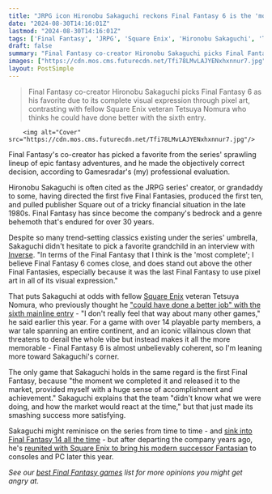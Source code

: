 ```yaml
---
title: "JRPG icon Hironobu Sakaguchi reckons Final Fantasy 6 is the 'most complete' game in the series, 'especially because it was the last Final Fantasy to use pixel art'"
date: "2024-08-30T14:16:01Z"
lastmod: "2024-08-30T14:16:01Z"
tags: ['Final Fantasy', 'JRPG', 'Square Enix', 'Hironobu Sakaguchi', 'Tetsuya Nomura', 'Final Fantasy 6', 'Final Fantasy 14', 'Fantasian', 'Pixel Art']
draft: false
summary: "Final Fantasy co-creator Hironobu Sakaguchi picks Final Fantasy 6 as his favorite due to its complete visual expression through pixel art, contrasting with fellow Square Enix veteran Tetsuya Nomura who thinks he could have done better with the sixth entry."
images: ["https://cdn.mos.cms.futurecdn.net/Tfi78LMvLAJYENxhxnnur7.jpg"]
layout: PostSimple
---
```

> Final Fantasy co-creator Hironobu Sakaguchi picks Final Fantasy 6 as his favorite due to its complete visual expression through pixel art, contrasting with fellow Square Enix veteran Tetsuya Nomura who thinks he could have done better with the sixth entry.


        <img alt="Cover" src="https://cdn.mos.cms.futurecdn.net/Tfi78LMvLAJYENxhxnnur7.jpg"/>
        
Final Fantasy's co-creator has picked a favorite from the series' sprawling lineup of epic fantasy adventures, and he made the objectively correct decision, according to Gamesradar's (my) professional evaluation. 

Hironobu Sakaguchi is often cited as the JRPG series' creator, or grandaddy to some, having directed the first five Final Fantasies, produced the first ten, and pulled publisher Square out of a tricky financial situation in the late 1980s. Final Fantasy has since become the company's bedrock and a genre behemoth that's endured for over 30 years.

Despite so many trend-setting classics existing under the series' umbrella, Sakaguchi didn't hesitate to pick a favorite grandchild in an interview with [Inverse](https://www.inverse.com/gaming/hironobu-sakaguchi-interview-final-fantasy-fantasian). "In terms of the Final Fantasy that I think is the 'most complete'; I believe Final Fantasy 6 comes close, and does stand out above the other Final Fantasies, especially because it was the last Final Fantasy to use pixel art in all of its visual expression."

That puts Sakaguchi at odds with fellow [Square Enix](https://www.gamesradar.com/tag/square_enix/) veteran Tetsuya Nomura, who previously thought he ["could have done a better job" with the sixth mainline entry](https://www.gamesradar.com/games/final-fantasy/final-fantasy-6-is-one-of-the-few-games-rpg-icon-tetsuya-nomura-feels-he-could-have-done-a-better-job-on-i-dont-really-feel-that-way-about-many-other-games/) - "I don't really feel that way about many other games," he said earlier this year. For a game with over 14 playable party members, a war tale spanning an entire continent, and an iconic villainous clown that threatens to derail the whole vibe but instead makes it all the more memorable - Final Fantasy 6 is almost unbelievably coherent, so I'm leaning more toward Sakaguchi's corner. 

The only game that Sakaguchi holds in the same regard is the first Final Fantasy, because "the moment we completed it and released it to the market, provided myself with a huge sense of accomplishment and achievement." Sakaguchi explains that the team "didn't know what we were doing, and how the market would react at the time," but that just made its smashing success more satisfying.

Sakaguchi might reminisce on the series from time to time - and [sink into Final Fantasy 14 all the time](https://www.gamesradar.com/games/final-fantasy/final-fantasy-creator-says-his-final-fantasy-14-habit-got-so-bad-on-rare-occasion-that-some-of-his-employees-would-hop-on-the-mmo-to-dm-him-about-missed-meetings/) - but after departing the company years ago, he's [reunited with Square Enix to bring his modern successor Fantasian](https://www.gamesradar.com/games/jrpg/fantasian-the-lovely-jrpg-quietly-released-by-final-fantasy-mastermind-hironobu-sakaguchi-years-ago-is-escaping-apple-jail-and-coming-to-switch-this-year/) to consoles and PC later this year.

*See our *[<em>best Final Fantasy games</em>](https://www.gamesradar.com/best-final-fantasy-games/)* list for more opinions you might get angry at.*
        